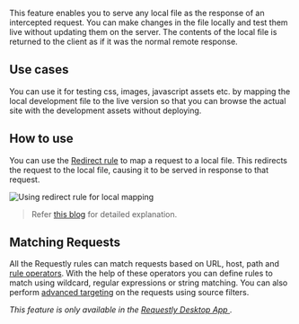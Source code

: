 This feature enables you to serve any local file as the response of an intercepted request.
You can make changes in the file locally and test them live without updating them on the server.
The contents of the local file is returned to the client as if it was the normal remote response.

## Use cases

You can use it for testing css, images, javascript assets etc. by mapping the local development file to the live version so that you can browse
the actual site with the development assets without deploying.

## How to use

You can use the [Redirect rule](/browser-extension/chrome/http-modifications/redirect-rule) to map a request to a local file.
This redirects the request to the local file, causing it to be served in response to that request.

![Using redirect rule for local mapping](/img/docs/redirect-rule-local-map.png)

> Refer [this blog](https://requestly.io/blog/how-to-load-local-js-files-on-live-production-sites) for detailed explanation.

## Matching Requests

All the Requestly rules can match requests based on URL, host, path and [rule operators](/browser-extension/chrome/features/rule-operators). With the help of these operators you
can define rules to match using wildcard, regular expressions or string matching. You can also perform [advanced targeting](/browser-extension/chrome/features/advance-targetting) on the requests using source filters.

_This feature is only available in the [Requestly Desktop App ](https://requestly.io/downloads)._
